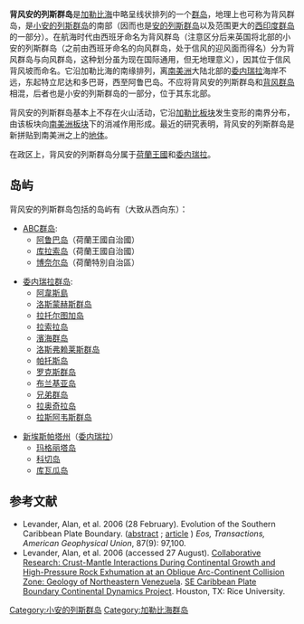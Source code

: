 {{Distinguish|背风群岛 (加勒比海)}}
{{Infobox islands
| name             = 背风安的列斯群岛
| native name      = {{native name|en|Leeward Antilles}}<br>{{native name|es|Islas de Sotavento}}<br>{{native name|nl|Benedenwindse Eilanden}}
| image name       = LocationLeewardAntilles.png
| image caption    = 背风安的列斯群岛地图
| coordinates      = {{coord|12|11|10|N|68|59|22|W|type:isle|display=inline,title}}
| location         = [[加勒比海|加勒比海]]
| archipelago      = [[小安的列斯群岛|小安的列斯群岛]]
| total islands    = 390+
| major islands    = [[阿鲁巴|阿鲁巴]]、[[库拉索|库拉索]]、[[博奈尔|博奈尔]]
| area km2         = 2405
| elevation m      = 920
| country          = [[荷兰王国|荷兰王国]]
| country admin divisions title      = [[構成國#荷蘭|构成国]]及公共实体
| country admin divisions            = [[阿鲁巴|阿鲁巴]]、[[库拉索|库拉索]]、[[博奈尔|博奈尔]]
| country largest city               = [[威廉斯塔德|威廉斯塔德]]
| country largest city population    = 136,660
| country 1                          = [[委内瑞拉|委内瑞拉]]
| country 1 admin divisions title    = 州及联邦实体
| country 1 admin divisions          = [[新埃斯帕塔州|新埃斯帕塔州]]、[[聯邦屬地_(委內瑞拉)|联邦属地]]
| country 1 largest city             = 
| country 1 largest city population  = 
| languages        = [[英语|英语]]、[[荷兰语|荷兰语]]
| timezone1        = AST
| utc_offset1      = -4
}}
'''背风安的列斯群岛'''是[[加勒比海|加勒比海]]中略呈线状排列的一个[[群岛|群岛]]，地理上也可称为背风群岛，是[[小安的列斯群岛|小安的列斯群岛]]的南部（因而也是[[安的列斯群岛|安的列斯群岛]]以及范围更大的[[西印度群岛|西印度群岛]]的一部分）。在航海时代由西班牙命名为背风群岛（注意区分后来英国将北部的小安的列斯群岛（之前由西班牙命名的向风群岛，处于信风的迎风面而得名）分为背风群岛与向风群岛，这种划分虽为现在国际通用，但无地理意义），因其位于信风背风坡而命名。它沿加勒比海的南缘排列，离[[南美洲|南美洲]]大陆北部的[[委内瑞拉|委内瑞拉]]海岸不远，东起特立尼达和多巴哥，西至阿鲁巴岛。不应将背风安的列斯群岛和[[背风群岛_(加勒比海)|背风群岛]]相混，后者也是小安的列斯群岛的一部分，位于其东北部。

背风安的列斯群岛基本上不存在火山活动，它沿[[加勒比板块|加勒比板块]]发生变形的南界分布，由该板块向[[南美洲板块|南美洲板块]]下的消减作用形成。最近的研究表明，背风安的列斯群岛是新拼贴到南美洲之上的[[地体|地体]]。

在政区上，背风安的列斯群岛分属于[[荷蘭王國|荷蘭王國]]和[[委内瑞拉|委内瑞拉]]。

== 岛屿 ==
背风安的列斯群岛包括的岛屿有（大致从西向东）：
* [[ABC群岛|ABC群岛]]:
** [[阿鲁巴岛|阿鲁巴岛]]（荷蘭王國自治國）
** [[库拉索岛|库拉索岛]]（荷蘭王國自治國）
** [[博奈尔岛|博奈尔岛]]（荷蘭特別自治區）

* [[聯邦屬地_(委內瑞拉)|委内瑞拉群岛]]:
** [[阿韋斯島|阿韋斯島]]
** [[洛斯蒙赫斯群岛|洛斯蒙赫斯群岛]]
** [[拉托尔图加岛|拉托尔图加岛]]
** [[拉索拉岛|拉索拉岛]]
** [[濱海群岛|濱海群岛]]
** [[洛斯弗赖莱斯群岛|洛斯弗赖莱斯群岛]]
** [[帕托斯島_(委內瑞拉)|帕托斯岛]]
** [[罗克斯群岛|罗克斯群岛]]
** [[布兰基亚岛|布兰基亚岛]]
** [[兄弟群岛|兄弟群岛]]
** [[拉奥奇拉岛|拉奥奇拉岛]]
** [[拉斯阿韦斯群岛|拉斯阿韦斯群岛]]

*[[新埃斯帕塔州|新埃斯帕塔州]]（[[委内瑞拉|委内瑞拉]]）
**[[玛格丽塔岛|玛格丽塔岛]]
**[[科切岛|科切岛]]
**[[库瓦瓜岛|库瓦瓜岛]]

== 参考文献 ==
* Levander, Alan, et al. 2006 (28 February). Evolution of the Southern Caribbean Plate Boundary. ([http://www.agu.org/pubs/crossref/2006/2006EO090001.shtml abstract] {{Wayback|url=http://www.agu.org/pubs/crossref/2006/2006EO090001.shtml |date=20120205020548 }}; [http://www.ceri.memphis.edu/people/mmagnani/webpage/EOS_Article.pdf article] {{Wayback|url=http://www.ceri.memphis.edu/people/mmagnani/webpage/EOS_Article.pdf |date=20160303173110 }}) ''Eos, Transactions, American Geophysical Union'', 87(9): 97,100.
* Levander, Alan, et al. 2006 (accessed 27 August). [https://web.archive.org/web/20050825211238/http://terra.rice.edu/department/research/alan1/SECAR/Northeastern_Venezuela.htm Collaborative Research: Crust-Mantle Interactions During Continental Growth and High-Pressure Rock Exhumation at an Oblique Arc-Continent Collision Zone: Geology of Northeastern Venezuela]. [https://web.archive.org/web/20080819193921/http://terra.rice.edu/department/research/alan1/alan2a.html.bak SE Caribbean Plate Boundary Continental Dynamics Project]. Houston, TX: Rice University.

[[Category:小安的列斯群岛|Category:小安的列斯群岛]]
[[Category:加勒比海群岛|Category:加勒比海群岛]]